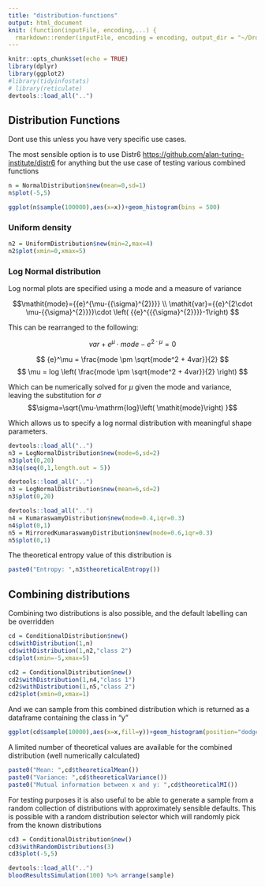 ```yaml
---
title: "distribution-functions"
output: html_document
knit: (function(inputFile, encoding,...) {
  rmarkdown::render(inputFile, encoding = encoding, output_dir = "~/Dropbox/featureSelection/tidyinfostats") })
---
```


```r
knitr::opts_chunk$set(echo = TRUE)
library(dplyr)
library(ggplot2)
#library(tidyinfostats)
# library(reticulate)
devtools::load_all("..")
```

## Distribution Functions

Dont use this unless you have very specific use cases.

The most sensible option is to use Distr6 <https://github.com/alan-turing-institute/distr6> for anything but the use case of testing various combined functions

```r
n = NormalDistribution$new(mean=0,sd=1)
n$plot(-5,5)
```
```r
ggplot(n$sample(100000),aes(x=x))+geom_histogram(bins = 500)
```

### Uniform density

```r
n2 = UniformDistribution$new(min=2,max=4)
n2$plot(xmin=0,xmax=5)
```

### Log Normal distribution

Log normal plots are specified using a mode and a measure of variance

<!-- ```{python results='asis'} -->
<!-- from sympy import * -->
<!-- import numpy as np -->
<!-- x, y, z, t = symbols('x y z t') -->
<!-- k, m, n = symbols('k m n', integer=True) -->
<!-- f, g, h = symbols('f g h', cls=Function) -->
<!-- print('<math>'+mathml(integrate(1/x, x))+'</math>') -->
<!-- ``` -->

$$\mathit{mode}={{e}^{\mu-{{\sigma}^{2}}}} \\
\mathit{var}={{e}^{2\cdot \mu-{{\sigma}^{2}}}}\cdot \left( {{e}^{{{\sigma}^{2}}}}-1\right) $$


This can be rearranged to the following:

$$\mathit{var}+{{e}^{\mu}}\cdot \mathit{mode}-{{e}^{2\cdot \mu}}=0$$

$$ {e}^\mu = \frac{mode \pm \sqrt{mode^2 + 4var}}{2} $$
$$ \mu = log \left( \frac{mode \pm \sqrt{mode^2 + 4var}}{2} \right) $$

Which can be numerically solved for $\mu$ given the mode and variance, leaving the substitution for $\sigma$
$$\sigma=\sqrt{\mu-\mathrm{log}\left( \mathit{mode}\right) }$$

Which allows us to specify a log normal distribution with meaningful shape parameters.

```r
devtools::load_all("..")
n3 = LogNormalDistribution$new(mode=6,sd=2)
n3$plot(0,20)
n3$q(seq(0,1,length.out = 5))
```

```r
devtools::load_all("..")
n3 = LogNormalDistribution$new(mean=6,sd=2)
n3$plot(0,20)
```

```r
devtools::load_all("..")
n4 = KumaraswamyDistribution$new(mode=0.4,iqr=0.3)
n4$plot(0,1)
n5 = MirroredKumaraswamyDistribution$new(mode=0.6,iqr=0.3)
n5$plot(0,1)
```

The theoretical entropy value of this distribution is 

```r
paste0("Entropy: ",n3$theoreticalEntropy())
```

## Combining distributions

Combining two distributions is also possible, and the default labelling can be overridden

```r
cd = ConditionalDistribution$new()
cd$withDistribution(1,n)
cd$withDistribution(1,n2,"class 2")
cd$plot(xmin=-5,xmax=5)
```

```r
cd2 = ConditionalDistribution$new()
cd2$withDistribution(1,n4,"class 1")
cd2$withDistribution(1,n5,"class 2")
cd2$plot(xmin=0,xmax=1)
```

And we can sample from this combined distribution which is returned as a dataframe containing the class in "y"

```r
ggplot(cd$sample(10000),aes(x=x,fill=y))+geom_histogram(position="dodge",bins=40)
```

A limited number of theoretical values are available for the combined distribution (well numerically calculated)

```r
paste0("Mean: ",cd$theoreticalMean())
paste0("Variance: ",cd$theoreticalVariance())
paste0("Mutual information between x and y: ",cd$theoreticalMI())

```

For testing purposes it is also useful to be able to generate a sample from a random collection of distributions with approximately sensible defaults.
This is possible with a random distribution selector which will randomly pick from the known distributions

```r
cd3 = ConditionalDistribution$new()
cd3$withRandomDistributions(3)
cd3$plot(-5,5)
```

```r
devtools::load_all("..")
bloodResultsSimulation(100) %>% arrange(sample)
```
